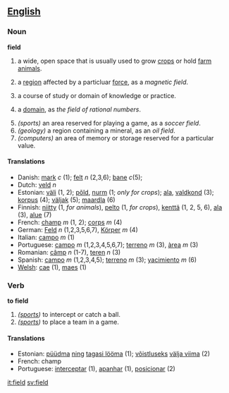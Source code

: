 == [[English]] ==

===Noun===
'''field'''

#a wide, open space that is usually used to grow [[crops]] or hold [[farm]] [[animal]]s.
#{{physics}} a [[region]] affected by a particluar [[force]], as a ''magnetic field''.
#a course of study or domain of knowledge or practice.
#{{mathematics}} a [[domain]], as ''the field of rational numbers''.
#''(sports)'' an area reserved for playing a game, as a ''soccer field''.
#''(geology)'' a region containing a mineral, as an ''oil field''.
#''(computers)'' an area of memory or storage reserved for a particular value.

====Translations====

*Danish: [[mark]] ''c'' (1); [[felt]] ''n'' (2,3,6); [[bane]] ''c''(5);
*Dutch: [[veld]] ''n''
*Estonian: [[väli]] (1, 2); [[põld]], [[nurm]] (1; ''only for crops''); [[ala]], [[valdkond]] (3); [[korpus]] (4); [[väljak]] (5); [[maardla]] (6) 
*Finnish: [[niitty]] (1, ''for animals''), [[pelto]] (1, ''for crops''), [[kenttä]] (1, 2, 5, 6), [[ala]] (3), [[alue]] (7)
*French: [[champ]] ''m'' (1, 2); [[corps]] ''m'' (4)
*German: [[Feld]] ''n'' (1,2,3,5,6,7), [[Körper]] ''m'' (4)
*Italian: [[campo]] ''m'' (1)
*Portuguese: [[campo]] ''m'' (1,2,3,4,5,6,7); [[terreno]] ''m'' (3), [[àrea]] ''m'' (3)
*Romanian: [[câmp]] ''n'' (1-7), [[teren]] ''n'' (3)
*Spanish: [[campo]] ''m'' (1,2,3,4,5); [[terreno]] ''m'' (3); [[yacimiento]] ''m'' (6)
*[[Welsh]]: [[cae]] (1), [[maes]] (1)

===Verb===
'''to field'''

#''([[sports]])'' to intercept or catch a ball.
#''([[sports]])'' to place a team in a game.

====Translations====
*Estonian: [[püüdma]] [[ning]] [[tagasi lööma]] (1); [[võistlus]]eks [[välja viima]] (2)
*French: champ
*Portuguese: [[interceptar]] (1), [[apanhar]] (1), [[posicionar]] (2)

[[it:field]]
[[sv:field]]